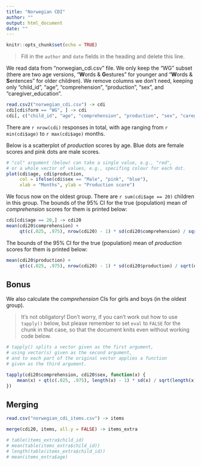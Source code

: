 ```yaml
---
title: "Norwegian CDI"
author: ""
output: html_document
date: ""
---
```


```r
knitr::opts_chunk$set(echo = TRUE)
```

> Fill in the `author` and `date` fields in the heading and delete this line.

We read data from "norwegian_cdi.csv" file.
We only keep the "WG" subset (there are two age versions,
"**W**ords & **G**estures" for younger and "**W**ords & **S**entences" for older children).
We remove columns we don't need, keeping only
"child_id", "age", "comprehension", "production", "sex", and "caregiver_education".

```r
read.csv2("norwegian_cdi.csv") -> cdi
cdi[cdi$form == "WG", ] -> cdi
cdi[, c("child_id", "age", "comprehension", "production", "sex", "caregiver_education")] -> cdi
```

There are `r nrow(cdi)` responses in total,
with age ranging from `r min(cdi$age)` to `r max(cdi$age)` months.

Below is a scatterplot of *production* scores by age.
Blue dots are female scores and pink dots are male scores.

```r
# "col" argument (below) can take a single value, e.g., "red",
# or a whole vector of values, e.g., specifing colour for each dot.
plot(cdi$age, cdi$production,
     col = ifelse(cdi$sex == "Male", "pink", "blue"),
     xlab = "Months", ylab = "Production score")
```

We focus now on the oldest group. There are `r sum(cdi$age == 20)` children in this group.
The bounds of the 95% CI for the true (population) mean of *comprehension* scores for them is printed
below:

```r
cdi[cdi$age == 20,] -> cdi20
mean(cdi20$comprehension) +
     qt(c(.025, .975), nrow(cdi20) - 1) * sd(cdi20$comprehension) / sqrt(nrow(cdi20))
```

The bounds of the 95% CI for the true (population) mean of *production* scores for them is printed
below:

```r
mean(cdi20$production) +
     qt(c(.025, .975), nrow(cdi20) - 1) * sd(cdi20$production) / sqrt(nrow(cdi20))
```


## Bonus

We also calculate the *comprehension* CIs for girls and boys (in the oldest group).

> It's not obligatory! Don't worry, if you can't work out how to use `tapply()` below,
> but please remember to set `eval` to `FALSE` for the chunk in that case,
> so that the document knits even without working code below.

```r
# tapply() splits a vector given as the first argument,
# using vector(s) given as the second argument,
# and to each part of the original vector applies a function
# given as the third argument.

tapply(cdi20$comprehension, cdi20$sex, function(x) {
    mean(x) + qt(c(.025, .975), length(x) - 1) * sd(x) / sqrt(length(x))
})
```


## Merging

```r
read.csv("norwegian_cdi_items.csv") -> items
```


```r
merge(cdi20, items, all.y = FALSE) -> items_extra

# table(items_extra$child_id)
# mean(table(items_extra$child_id))
# length(table(items_extra$child_id))
# mean(items_extra$age)
```

